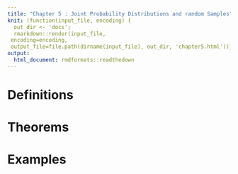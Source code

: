 ```yaml
---
title: "Chapter 5 : Joint Probability Distributions and random Samples"
knit: (function(input_file, encoding) {
  out_dir <- 'docs';
  rmarkdown::render(input_file,
 encoding=encoding,
 output_file=file.path(dirname(input_file), out_dir, 'chapter5.html'))})
output: 
  html_document: rmdformats::readthedown
---
```


# Definitions

# Theorems 

# Examples